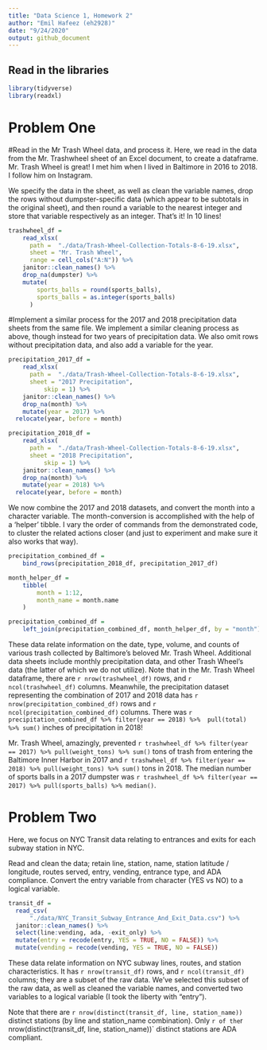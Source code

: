 ```yaml
---
title: "Data Science 1, Homework 2"
author: "Emil Hafeez (eh2928)"
date: "9/24/2020"
output: github_document
---
```

## Read in the libraries
```r
library(tidyverse)
library(readxl)
```

# Problem One

#Read in the Mr Trash Wheel data, and process it.
Here, we read in the data from the Mr. Trashwheel sheet of an Excel document, to create a dataframe. Mr. Trash Wheel is great! I met him when I lived in Baltimore in 2016 to 2018. I follow him on Instagram. 

We specify the data in the sheet, as well as clean the variable names, drop the rows without dumpster-specific data (which appear to be subtotals in the original sheet), and then round a variable to the nearest integer and store that variable respectively as an integer. That's it! In 10 lines! 
```r
trashwheel_df = 
    read_xlsx(
      path =  "./data/Trash-Wheel-Collection-Totals-8-6-19.xlsx",
      sheet = "Mr. Trash Wheel",
      range = cell_cols("A:N")) %>% 
    janitor::clean_names() %>% 
    drop_na(dumpster) %>% 
	mutate(
		sports_balls = round(sports_balls),
		sports_balls = as.integer(sports_balls)
      )
```
#Implement a similar process for the 2017 and 2018 precipitation data sheets from the same file. 
We implement a similar cleaning process as above, though instead for two years of precipitation data. We also omit rows without precipitation data, and also add a variable for the year.
```r
precipitation_2017_df = 
    read_xlsx(
      path =  "./data/Trash-Wheel-Collection-Totals-8-6-19.xlsx",
      sheet = "2017 Precipitation", 
		  skip = 1) %>% 
    janitor::clean_names() %>% 
    drop_na(month) %>% 
	mutate(year = 2017) %>% 
  relocate(year, before = month)
```

```r
precipitation_2018_df = 
    read_xlsx(
      path =  "./data/Trash-Wheel-Collection-Totals-8-6-19.xlsx",
      sheet = "2018 Precipitation", 
		  skip = 1) %>% 
    janitor::clean_names() %>% 
    drop_na(month) %>% 
	mutate(year = 2018) %>% 
  relocate(year, before = month)
```
We now combine the 2017 and 2018 datasets, and convert the month into a character variable.
The month-conversion is accomplished with the help of a 'helper' tibble. I vary the order of commands from the demonstrated code, to cluster the related actions closer (and just to experiment and make sure it also works that way).

```r
precipitation_combined_df = 
	bind_rows(precipitation_2018_df, precipitation_2017_df)

month_helper_df = 
	tibble(
		month = 1:12,
		month_name = month.name
	)

precipitation_combined_df =
	left_join(precipitation_combined_df, month_helper_df, by = "month")
```
These data relate information on the date, type, volume, and counts of various trash collected by Baltimore's beloved Mr. Trash Wheel. Additional data sheets include monthly precipitation data, and other Trash Wheel's data (the latter of which  we do not utilize). Note that in the Mr. Trash Wheel dataframe, there are `r nrow(trashwheel_df)` rows, and `r ncol(trashwheel_df)` columns. Meanwhile,  the precipitation dataset representing the combination of 2017 and 2018 data has `r nrow(precipitation_combined_df)` rows and `r ncol(precipitation_combined_df)` columns. There was `r precipitation_combined_df %>% filter(year == 2018) %>%  pull(total) %>% sum()` inches of precipitation in 2018! 


Mr. Trash Wheel, amazingly, prevented `r trashwheel_df %>% filter(year == 2017) %>% pull(weight_tons) %>% sum()` tons of trash from entering the Baltimore Inner Harbor in 2017 and `r trashwheel_df %>% filter(year == 2018) %>% pull(weight_tons) %>% sum()` tons in 2018. The median number of sports balls in a 2017 dumpster was `r trashwheel_df %>% filter(year == 2017) %>% pull(sports_balls) %>% median()`.

# Problem Two
Here, we focus on NYC Transit data relating to entrances and exits for each subway station in NYC. 

Read and clean the data; retain line, station, name, station latitude / longitude, routes served, entry, vending, entrance type, and ADA compliance. Convert the entry variable from character (YES vs NO) to a logical variable.
```r
transit_df =
  read_csv(
      "./data/NYC_Transit_Subway_Entrance_And_Exit_Data.csv") %>% 
  janitor::clean_names() %>% 
  select(line:vending, ada, -exit_only) %>% 
  mutate(entry = recode(entry, YES = TRUE, NO = FALSE)) %>% 
  mutate(vending = recode(vending, YES = TRUE, NO = FALSE)) 
```
These data relate information on NYC subway lines, routes, and station characteristics. It has `r nrow(transit_df)` rows, and `r ncol(transit_df)` columns; they are a subset of the raw data. We've selected this subset of the raw data, as well as cleaned the variable names, and converted two variables to a logical variable (I took the liberty with "entry").

Note that there are `r nrow(distinct(transit_df, line, station_name))` distinct stations (by line and station_name combination). Only `r of the `r nrow(distinct(transit_df, line, station_name))` distinct stations are ADA compliant. 

